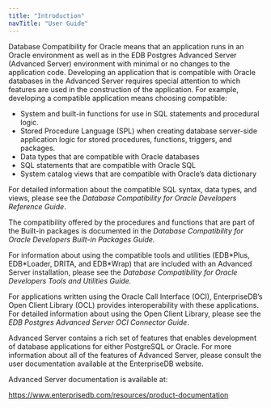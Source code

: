 ---
title: "Introduction"
navTitle: "User Guide"
---

<div id="introduction" class="registered_link"></div>

Database Compatibility for Oracle means that an application runs in an Oracle environment as well as in the EDB Postgres Advanced Server (Advanced Server) environment with minimal or no changes to the application code. Developing an application that is compatible with Oracle databases in the Advanced Server requires special attention to which features are used in the construction of the application. For example, developing a compatible application means choosing compatible:

- System and built-in functions for use in SQL statements and procedural logic.
- Stored Procedure Language (SPL) when creating database server-side application logic for stored procedures, functions, triggers, and packages.
- Data types that are compatible with Oracle databases
- SQL statements that are compatible with Oracle SQL
- System catalog views that are compatible with Oracle’s data dictionary

For detailed information about the compatible SQL syntax, data types, and views, please see the *Database Compatibility for Oracle Developers Reference Guide*.

The compatibility offered by the procedures and functions that are part of the Built-in packages is documented in the *Database Compatibility for Oracle Developers Built-in Packages Guide.*

For information about using the compatible tools and utilities (EDB\*Plus, EDB\*Loader, DRITA, and EDB*Wrap) that are included with an Advanced Server installation, please see the *Database Compatibility for Oracle Developers Tools and Utilities Guide.*

For applications written using the Oracle Call Interface (OCI), EnterpriseDB’s Open Client Library (OCL) provides interoperability with these applications. For detailed information about using the Open Client Library, please see the *EDB Postgres Advanced Server OCI Connector Guide*.

Advanced Server contains a rich set of features that enables development of database applications for either PostgreSQL or Oracle. For more information about all of the features of Advanced Server, please consult the user documentation available at the EnterpriseDB website.

Advanced Server documentation is available at:

https://www.enterprisedb.com/resources/product-documentation